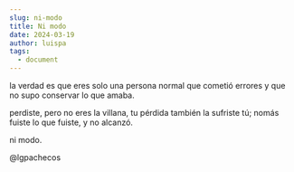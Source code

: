 ```yaml
---
slug: ni-modo
title: Ni modo
date: 2024-03-19
author: luispa
tags:
  - document
---
```

la verdad es que eres solo una persona normal que cometió errores y que no supo conservar lo que amaba. 

perdiste, pero no eres la villana, tu pérdida también la sufriste tú; nomás fuiste lo que fuiste, y no alcanzó.

ni modo.

@﻿lgpachecos
